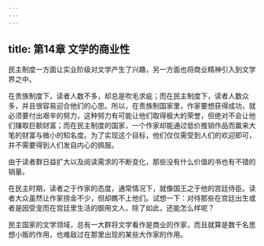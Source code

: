 ```yaml
---
---
---
```

title: 第14章 文学的商业性
---

民主制度一方面让实业阶级对文学产生了兴趣，另一方面也将商业精神引入到文学界之中。

在贵族制度下，读者人数不多，却总是吹毛求疵；而在民主制度下，读者人数众多，并且很容易迎合他们的心思。所以，在贵族制国家里，作家要想获得成功，就必须要付出艰辛的努力，这种努力有可能让他们取得极大的荣誉，但绝对不会让他们赚取巨额财富；而在民主制度的国家，一个作家却能通过低价推销作品而赢来大笔的财富与微小的知名度。为了实现这个目标，他们仅仅需受到人们的欢迎即可，并不需要得到人们发自内心的佩服。

由于读者群日益扩大以及阅读需求的不断变化，那些没有什么价值的书也有不错的销量。

在民主时期，读者之于作家的态度，通常情况下，就像国王之于他的宫廷侍臣。读者大众虽然让作家捞金不少，但却瞧不上他们。试想一下：对待那些在宫廷出生或者是因受宠而在宫廷里生活的御用文人，除了如此，还能怎么样呢？

民主国家的文学领域，总有一大群将文学看作是商业的作家，而且就算是数千名思想小贩的作用，也难敌过在那里出现的某些大作家的作用。